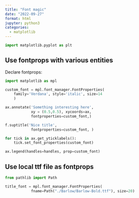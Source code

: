 ```yaml
---
title: "Font magic"
date: "2022-09-27"
format: html
jupyter: python3
categories:
  - matplotlib
---
```


```python
import matplotlib.pyplot as plt 
```

## Use fontprops with various entities 

Declare fontprops: 
```python
import matplotlib as mpl

custom_font = mpl.font_manager.FontProperties(
    family='Verdana', style='italic', size=14
    )
```

```python
ax.annotate('Something interesting here', 
            xy = (0.5,0.5), xycoords=ax,
            fontproperties=custom_font,)

f.suptitle('Nice title', 
            fontproperties=custom_font, )

for tick in ax.get_yticklabels():
    tick.set_font_properties(custom_font)

ax.legend(handles=handles, prop=custom_font)
```

## Use local ttf file as fontprops  

```python
from pathlib import Path

title_font = mpl.font_manager.FontProperties(
            fname=Path("./Barlow/Barlow-Bold.ttf"), size=20)

```

